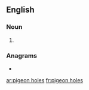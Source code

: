 ==English==

===Noun===
{{head|en|noun plural form}}

# {{plural of|pigeon hole|lang=en}}

===Anagrams===
* {{l|en|phenologies}}

[[ar:pigeon holes]]
[[fr:pigeon holes]]